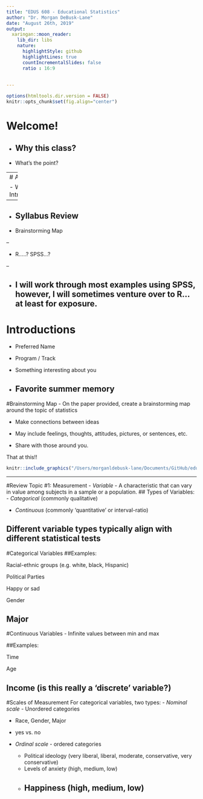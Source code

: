 ```yaml
---
title: "EDUS 608 - Educational Statistics"
author: "Dr. Morgan DeBusk-Lane"
date: "August 26th, 2019"
output:
  xaringan::moon_reader:
    lib_dir: libs
    nature:
      highlightStyle: github
      highlightLines: true
      countIncrementalSlides: false
      ratio : 16:9
      
      
---
```


```r
options(htmltools.dir.version = FALSE)
knitr::opts_chunk$set(fig.align="center")
```



# Welcome!

- Why this class? 
--


- What's the point?

---
# Agenda

- Welcome / Introductions
--


- Syllabus Review 
--


- Brainstorming Map

--

- R.....? SPSS...?

--

- I will work through most examples using SPSS, however, I will sometimes venture over to R... at least for exposure.
---

# Introductions

- Preferred Name

- Program / Track

- Something interesting about you

- Favorite summer memory
---

#Brainstorming Map
- On the paper provided, create a brainstorming map around the topic of statistics

- Make connections between ideas

- May include feelings, thoughts, attitudes, pictures, or sentences, etc.

- Share with those around you.

That at this!!

```r
knitr::include_graphics("/Users/morganldebusk-lane/Documents/GitHub/edus608f2019/Pictures/test.jpg" )
```
---






#Review Topic #1: Measurement 
- <i> Variable </i> - A characteristic that can vary in value among subjects in a sample or a population.
## Types of Variables:
- <i> Categorical </i> (commonly qualitative)

- <i> Continuous </i> (commonly 'quantitative' or interval-ratio)

Different variable types typically align with different statistical tests
---

#Categorical Variables
##Examples:

Racial-ethnic groups (e.g. white, black, Hispanic)

Political Parties

Happy or sad

Gender

Major
---
#Continuous Variables - Infinite values between min and max

##Examples:

Time

Age

Income (is this really a 'discrete' variable?)
---


#Scales of Measurement 
For categorical variables, two types:
- <i> Nominal scale</i> - Unordered categories

  - Race, Gender, Major
  
  - yes vs. no

- <i> Ordinal scale </i> - ordered categories

  - Political ideology (very liberal, liberal, moderate, conservative, very conservative)
  - Levels of anxiety (high, medium, low)
  - Happiness (high, medium, low) 
---

